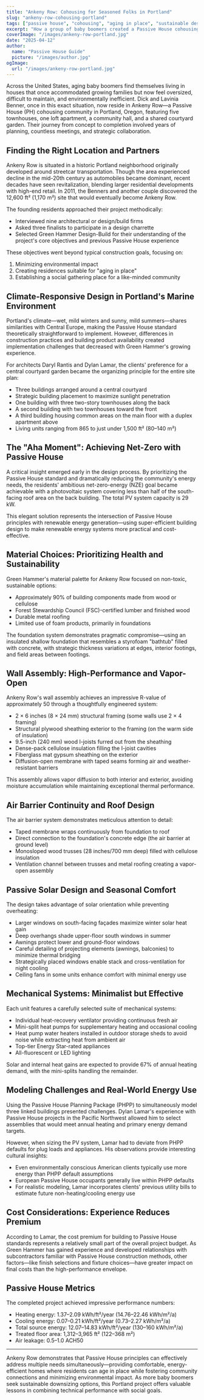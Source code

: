 ```yaml
---
title: "Ankeny Row: Cohousing for Seasoned Folks in Portland"
slug: "ankeny-row-cohousing-portland"
tags: ["passive house", "cohousing", "aging in place", "sustainable design", "net-zero energy"]
excerpt: "How a group of baby boomers created a Passive House cohousing community in Portland, Oregon, that addresses both environmental sustainability and the social needs of aging in place."
coverImage: "/images/ankeny-row-portland.jpg"
date: "2025-04-12"
author:
  name: "Passive House Guide"
  picture: "/images/author.jpg"
ogImage:
  url: "/images/ankeny-row-portland.jpg"
---
```


Across the United States, aging baby boomers find themselves living in houses that once accommodated growing families but now feel oversized, difficult to maintain, and environmentally inefficient. Dick and Lavinia Benner, once in this exact situation, now reside in Ankeny Row—a Passive House (PH) cohousing community in Portland, Oregon, featuring five townhouses, one loft apartment, a community hall, and a shared courtyard garden. Their journey from concept to completion involved years of planning, countless meetings, and strategic collaboration.

## Finding the Right Location and Partners

Ankeny Row is situated in a historic Portland neighborhood originally developed around streetcar transportation. Though the area experienced decline in the mid-20th century as automobiles became dominant, recent decades have seen revitalization, blending larger residential developments with high-end retail. In 2011, the Benners and another couple discovered the 12,600 ft² (1,170 m²) site that would eventually become Ankeny Row.

The founding residents approached their project methodically:

- Interviewed nine architectural or design/build firms
- Asked three finalists to participate in a design charrette
- Selected Green Hammer Design-Build for their understanding of the project's core objectives and previous Passive House experience

These objectives went beyond typical construction goals, focusing on:

1. Minimizing environmental impact
2. Creating residences suitable for "aging in place"
3. Establishing a social gathering place for a like-minded community

## Climate-Responsive Design in Portland's Marine Environment

Portland's climate—wet, mild winters and sunny, mild summers—shares similarities with Central Europe, making the Passive House standard theoretically straightforward to implement. However, differences in construction practices and building product availability created implementation challenges that decreased with Green Hammer's growing experience.

For architects Daryl Rantis and Dylan Lamar, the clients' preference for a central courtyard garden became the organizing principle for the entire site plan:

- Three buildings arranged around a central courtyard
- Strategic building placement to maximize sunlight penetration
- One building with three two-story townhouses along the back
- A second building with two townhouses toward the front
- A third building housing common areas on the main floor with a duplex apartment above
- Living units ranging from 865 to just under 1,500 ft² (80–140 m²)

## The "Aha Moment": Achieving Net-Zero with Passive House

A critical insight emerged early in the design process. By prioritizing the Passive House standard and dramatically reducing the community's energy needs, the residents' ambitious net-zero-energy (NZE) goal became achievable with a photovoltaic system covering less than half of the south-facing roof area on the back building. The total PV system capacity is 29 kW.

This elegant solution represents the intersection of Passive House principles with renewable energy generation—using super-efficient building design to make renewable energy systems more practical and cost-effective.

## Material Choices: Prioritizing Health and Sustainability

Green Hammer's material palette for Ankeny Row focused on non-toxic, sustainable options:

- Approximately 90% of building components made from wood or cellulose
- Forest Stewardship Council (FSC)-certified lumber and finished wood
- Durable metal roofing
- Limited use of foam products, primarily in foundations

The foundation system demonstrates pragmatic compromise—using an insulated shallow foundation that resembles a styrofoam "bathtub" filled with concrete, with strategic thickness variations at edges, interior footings, and field areas between footings.

## Wall Assembly: High-Performance and Vapor-Open

Ankeny Row's wall assembly achieves an impressive R-value of approximately 50 through a thoughtfully engineered system:

- 2 × 6 inches (8 × 24 mm) structural framing (some walls use 2 × 4 framing)
- Structural plywood sheathing exterior to the framing (on the warm side of insulation)
- 9.5-inch (240 mm) wood I-joists furred out from the sheathing
- Dense-pack cellulose insulation filling the I-joist cavities
- Fiberglass mat gypsum sheathing on the exterior
- Diffusion-open membrane with taped seams forming air and weather-resistant barriers

This assembly allows vapor diffusion to both interior and exterior, avoiding moisture accumulation while maintaining exceptional thermal performance.

## Air Barrier Continuity and Roof Design

The air barrier system demonstrates meticulous attention to detail:

- Taped membrane wraps continuously from foundation to roof
- Direct connection to the foundation's concrete edge (the air barrier at ground level)
- Monosloped wood trusses (28 inches/700 mm deep) filled with cellulose insulation
- Ventilation channel between trusses and metal roofing creating a vapor-open assembly

## Passive Solar Design and Seasonal Comfort

The design takes advantage of solar orientation while preventing overheating:

- Larger windows on south-facing façades maximize winter solar heat gain
- Deep overhangs shade upper-floor south windows in summer
- Awnings protect lower and ground-floor windows
- Careful detailing of projecting elements (awnings, balconies) to minimize thermal bridging
- Strategically placed windows enable stack and cross-ventilation for night cooling
- Ceiling fans in some units enhance comfort with minimal energy use

## Mechanical Systems: Minimalist but Effective

Each unit features a carefully selected suite of mechanical systems:

- Individual heat-recovery ventilator providing continuous fresh air
- Mini-split heat pumps for supplementary heating and occasional cooling
- Heat pump water heaters installed in outdoor storage sheds to avoid noise while extracting heat from ambient air
- Top-tier Energy Star-rated appliances
- All-fluorescent or LED lighting

Solar and internal heat gains are expected to provide 67% of annual heating demand, with the mini-splits handling the remainder.

## Modeling Challenges and Real-World Energy Use

Using the Passive House Planning Package (PHPP) to simultaneously model three linked buildings presented challenges. Dylan Lamar's experience with Passive House projects in the Pacific Northwest allowed him to select assemblies that would meet annual heating and primary energy demand targets.

However, when sizing the PV system, Lamar had to deviate from PHPP defaults for plug loads and appliances. His observations provide interesting cultural insights:

- Even environmentally conscious American clients typically use more energy than PHPP default assumptions
- European Passive House occupants generally live within PHPP defaults
- For realistic modeling, Lamar incorporates clients' previous utility bills to estimate future non-heating/cooling energy use

## Cost Considerations: Experience Reduces Premium

According to Lamar, the cost premium for building to Passive House standards represents a relatively small part of the overall project budget. As Green Hammer has gained experience and developed relationships with subcontractors familiar with Passive House construction methods, other factors—like finish selections and fixture choices—have greater impact on final costs than the high-performance envelope.

## Passive House Metrics

The completed project achieved impressive performance numbers:

- Heating energy: 1.37–2.09 kWh/ft²/year (14.76–22.46 kWh/m²/a)
- Cooling energy: 0.07–0.21 kWh/ft²/year (0.73–2.27 kWh/m²/a)
- Total source energy: 12.07–14.83 kWh/ft²/year (130–160 kWh/m²/a)
- Treated floor area: 1,312–3,965 ft² (122–368 m²)
- Air leakage: 0.5–1.0 ACH50

---

Ankeny Row demonstrates that Passive House principles can effectively address multiple needs simultaneously—providing comfortable, energy-efficient homes where residents can age in place while fostering community connections and minimizing environmental impact. As more baby boomers seek sustainable downsizing options, this Portland project offers valuable lessons in combining technical performance with social goals.